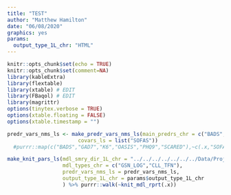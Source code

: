 ```yaml
---
title: "TEST"
author: "Matthew Hamilton"
date: "06/08/2020"
graphics: yes
params:
  output_type_1L_chr: "HTML"
---
```


```r
knitr::opts_chunk$set(echo = TRUE)
knitr::opts_chunk$set(comment=NA)
library(kableExtra)
library(flextable)
library(xtable) # EDIT
library(FBaqol) # EDIT
library(magrittr)
options(tinytex.verbose = TRUE)
options(xtable.floating = FALSE)
options(xtable.timestamp = "")
```

```r
predr_vars_nms_ls <- make_predr_vars_nms_ls(main_predrs_chr = c("BADS","GAD7","K6","OASIS","PHQ9","SCARED"),
                       covars_ls = list("SOFAS"))
  #purrr::map(c("BADS","GAD7","K6","OASIS","PHQ9","SCARED"),~c(.x,"SOFAS"))
```

```r
make_knit_pars_ls(mdl_smry_dir_1L_chr = "../../../../../../../Data/Project/Utility_Models", # path_to_write_to_1L_chr
                  mdl_types_chr = c("GSN_LOG","CLL_TFN"),
                  predr_vars_nms_ls = predr_vars_nms_ls,
                  output_type_1L_chr = params$output_type_1L_chr
                  ) %>% purrr::walk(~knit_mdl_rprt(.x))
```

